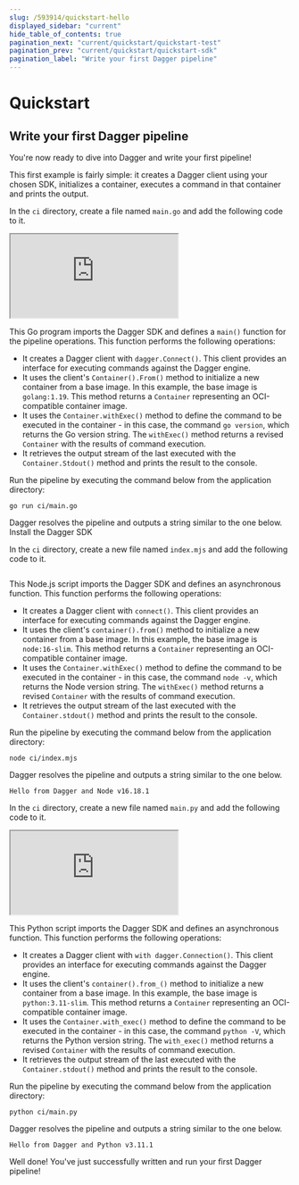 ```yaml
---
slug: /593914/quickstart-hello
displayed_sidebar: "current"
hide_table_of_contents: true
pagination_next: "current/quickstart/quickstart-test"
pagination_prev: "current/quickstart/quickstart-sdk"
pagination_label: "Write your first Dagger pipeline"
---
```


# Quickstart


## Write your first Dagger pipeline

You're now ready to dive into Dagger and write your first pipeline!

This first example is fairly simple: it creates a Dagger client using your chosen SDK, initializes a container, executes a command in that container and prints the output.

<Tabs groupId="language">
<TabItem value="Go">

In the `ci` directory, create a file named `main.go` and add the following code to it.

<iframe class="embed" src="https://play.dagger.cloud/embed/lGhP6fB2G2r"></iframe>

This Go program imports the Dagger SDK and defines a `main()` function for the pipeline operations. This function performs the following operations:

- It creates a Dagger client with `dagger.Connect()`. This client provides an interface for executing commands against the Dagger engine.
- It uses the client's `Container().From()` method to initialize a new container from a base image. In this example, the base image is `golang:1.19`. This method returns a `Container` representing an OCI-compatible container image.
- It uses the `Container.withExec()` method to define the command to be executed in the container - in this case, the command `go version`, which returns the Go version string. The `withExec()` method returns a revised `Container` with the results of command execution.
- It retrieves the output stream of the last executed with the `Container.Stdout()` method and prints the result to the console.

Run the pipeline by executing the command below from the application directory:

```shell
go run ci/main.go
```

Dagger resolves the pipeline and outputs a string similar to the one below.
Install the Dagger SDK
</TabItem>
<TabItem value="Node.js">

In the `ci` directory, create a new file named `index.mjs` and add the following code to it.

```javascript file=snippets/hello/index.mjs
```

This Node.js script imports the Dagger SDK and defines an asynchronous function. This function performs the following operations:

- It creates a Dagger client with `connect()`. This client provides an interface for executing commands against the Dagger engine.
- It uses the client's `container().from()` method to initialize a new container from a base image. In this example, the base image is `node:16-slim`. This method returns a `Container` representing an OCI-compatible container image.
- It uses the `Container.withExec()` method to define the command to be executed in the container - in this case, the command `node -v`, which returns the Node version string. The `withExec()` method returns a revised `Container` with the results of command execution.
- It retrieves the output stream of the last executed with the `Container.stdout()` method and prints the result to the console.

Run the pipeline by executing the command below from the application directory:

```shell
node ci/index.mjs
```

Dagger resolves the pipeline and outputs a string similar to the one below.

```shell
Hello from Dagger and Node v16.18.1
```

</TabItem>
<TabItem value="Python">

In the `ci` directory, create a new file named `main.py` and add the following code to it.

<iframe class="embed" src="https://play.dagger.cloud/embed/FP6MBw_8qFm"></iframe>

This Python script imports the Dagger SDK and defines an asynchronous function. This function performs the following operations:

- It creates a Dagger client with `with dagger.Connection()`. This client provides an interface for executing commands against the Dagger engine.
- It uses the client's `container().from_()` method to initialize a new container from a base image. In this example, the base image is `python:3.11-slim`. This method returns a `Container` representing an OCI-compatible container image.
- It uses the `Container.with_exec()` method to define the command to be executed in the container - in this case, the command `python -V`, which returns the Python version string. The `with_exec()` method returns a revised `Container` with the results of command execution.
- It retrieves the output stream of the last executed with the `Container.stdout()` method and prints the result to the console.

Run the pipeline by executing the command below from the application directory:

```shell
python ci/main.py
```

Dagger resolves the pipeline and outputs a string similar to the one below.

```shell
Hello from Dagger and Python v3.11.1
```

</TabItem>
</Tabs>

Well done! You've just successfully written and run your first Dagger pipeline!

